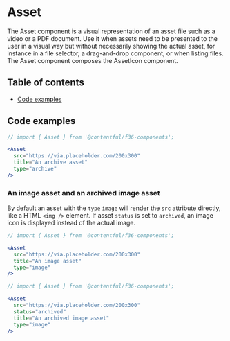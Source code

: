 # Asset

The Asset component is a visual representation of an asset file such as a video or a PDF document. Use it when assets need to be presented to the user in a visual way but without necessarily showing the actual asset, for instance in a file selector, a drag-and-drop component, or when listing files. The Asset component composes the AssetIcon component.

## Table of contents

- [Code examples](#code-examples)

## Code examples

```jsx
// import { Asset } from '@contentful/f36-components';

<Asset
  src="https://via.placeholder.com/200x300"
  title="An archive asset"
  type="archive"
/>
```

### An image asset and an archived image asset

By default an asset with the `type` `image` will render the `src` attribute directly, like a HTML `<img />` element. If asset `status` is set to `archived`, an image icon is displayed instead of the actual image.

```jsx
// import { Asset } from '@contentful/f36-components';

<Asset
  src="https://via.placeholder.com/200x300"
  title="An image asset"
  type="image"
/>
```

```jsx
// import { Asset } from '@contentful/f36-components';

<Asset
  src="https://via.placeholder.com/200x300"
  status="archived"
  title="An archived image asset"
  type="image"
/>
```
